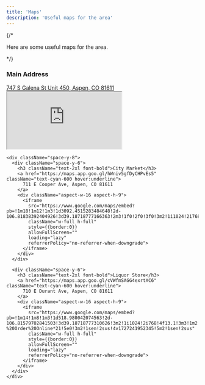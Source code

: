 ```yaml
---
title: 'Maps'
description: 'Useful maps for the area'
---
```


<div className="max-w-4xl mx-auto px-4 sm:px-6 lg:px-8">
  {/* <p className="text-lg mb-8">
  Here are some useful maps for the area. 
  </p> */}

  <div className="grid grid-cols-1 lg:grid-cols-2 gap-8">
    <div className="space-y-6">
      <h3 className="text-2xl font-bold">Main Address</h3>
      <a href="https://maps.app.goo.gl/XL7GGSyDVDmvzm7N8" className="text-cyan-600 hover:underline">
        747 S Galena St Unit 450, Aspen, CO 81611
      </a>
      <div className="aspect-w-16 aspect-h-9">
        <iframe 
          src="https://www.google.com/maps/embed?pb=!1m18!1m12!1m3!1d3092.5220427255226!2d-106.82297432255818!3d39.185585129645986!2m3!1f0!2f0!3f0!3m2!1i1024!2i768!4f13.1!3m3!1m2!1s0x874039624954bd75%3A0x2545c9b438cf45bb!2s747%20S%20Galena%20St%20%23450%2C%20Aspen%2C%20CO%2081611!5e0!3m2!1sen!2sus!4v1727241559947!5m2!1sen!2sus" 
          className="w-full h-full"
          style={{border:0}} 
          allowFullScreen="" 
          loading="lazy" 
          referrerPolicy="no-referrer-when-downgrade">
        </iframe>
      </div>
    </div>

    <div className="space-y-8">
      <div className="space-y-6">
        <h3 className="text-2xl font-bold">City Market</h3>
        <a href="https://maps.app.goo.gl/hWniv5gfDyCHPvEs5" className="text-cyan-600 hover:underline">
          711 E Cooper Ave, Aspen, CO 81611
        </a>
        <div className="aspect-w-16 aspect-h-9">
          <iframe 
            src="https://www.google.com/maps/embed?pb=!1m18!1m12!1m3!1d3092.4515283484648!2d-106.81838392404926!3d39.18718777166363!2m3!1f0!2f0!3f0!3m2!1i1024!2i768!4f13.1!3m3!1m2!1s0x87403bd84ff6cf43%3A0x4ec99374e318c58b!2sCity%20Market!5e0!3m2!1sen!2sus!4v1727241758086!5m2!1sen!2sus" 
            className="w-full h-full"
            style={{border:0}} 
            allowFullScreen="" 
            loading="lazy" 
            referrerPolicy="no-referrer-when-downgrade">
          </iframe>
        </div>
      </div>

      <div className="space-y-6">
        <h3 className="text-2xl font-bold">Liquor Store</h3>
        <a href="https://maps.app.goo.gl/cVWfmSAGG4exrtXC6" className="text-cyan-600 hover:underline">
          710 E Durant Ave, Aspen, CO 81611
        </a>
        <div className="aspect-w-16 aspect-h-9">
          <iframe 
            src="https://www.google.com/maps/embed?pb=!1m14!1m8!1m3!1d518.980042074563!2d-106.81579702841503!3d39.18718777310626!3m2!1i1024!2i768!4f13.1!3m3!1m2!1s0x87403bd8f3876cb3%3A0x7515eb3621043a87!2sAspen%20Grog%20Shop%20-%20Order%20Online*21!5e0!3m2!1sen!2sus!4v1727241952345!5m2!1sen!2sus" 
            className="w-full h-full"
            style={{border:0}} 
            allowFullScreen="" 
            loading="lazy" 
            referrerPolicy="no-referrer-when-downgrade">
          </iframe>
        </div>
      </div>
    </div>
  </div>
</div>
